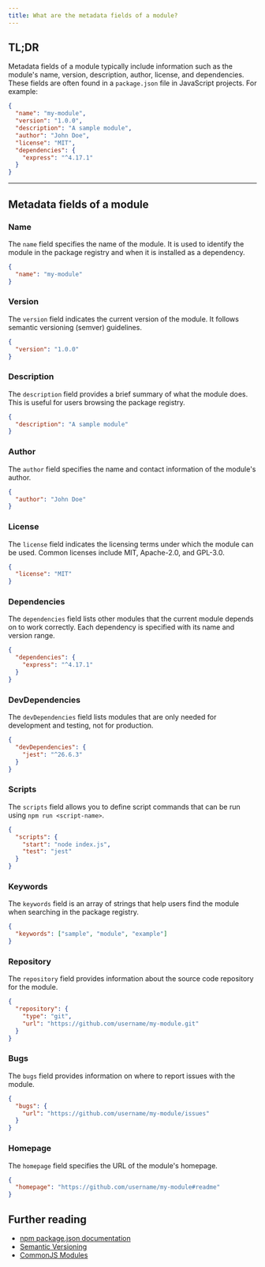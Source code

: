 ```yaml
---
title: What are the metadata fields of a module?
---
```


## TL;DR

Metadata fields of a module typically include information such as the module's name, version, description, author, license, and dependencies. These fields are often found in a `package.json` file in JavaScript projects. For example:

```json
{
  "name": "my-module",
  "version": "1.0.0",
  "description": "A sample module",
  "author": "John Doe",
  "license": "MIT",
  "dependencies": {
    "express": "^4.17.1"
  }
}
```

---

## Metadata fields of a module

### Name

The `name` field specifies the name of the module. It is used to identify the module in the package registry and when it is installed as a dependency.

```json
{
  "name": "my-module"
}
```

### Version

The `version` field indicates the current version of the module. It follows semantic versioning (semver) guidelines.

```json
{
  "version": "1.0.0"
}
```

### Description

The `description` field provides a brief summary of what the module does. This is useful for users browsing the package registry.

```json
{
  "description": "A sample module"
}
```

### Author

The `author` field specifies the name and contact information of the module's author.

```json
{
  "author": "John Doe"
}
```

### License

The `license` field indicates the licensing terms under which the module can be used. Common licenses include MIT, Apache-2.0, and GPL-3.0.

```json
{
  "license": "MIT"
}
```

### Dependencies

The `dependencies` field lists other modules that the current module depends on to work correctly. Each dependency is specified with its name and version range.

```json
{
  "dependencies": {
    "express": "^4.17.1"
  }
}
```

### DevDependencies

The `devDependencies` field lists modules that are only needed for development and testing, not for production.

```json
{
  "devDependencies": {
    "jest": "^26.6.3"
  }
}
```

### Scripts

The `scripts` field allows you to define script commands that can be run using `npm run <script-name>`.

```json
{
  "scripts": {
    "start": "node index.js",
    "test": "jest"
  }
}
```

### Keywords

The `keywords` field is an array of strings that help users find the module when searching in the package registry.

```json
{
  "keywords": ["sample", "module", "example"]
}
```

### Repository

The `repository` field provides information about the source code repository for the module.

```json
{
  "repository": {
    "type": "git",
    "url": "https://github.com/username/my-module.git"
  }
}
```

### Bugs

The `bugs` field provides information on where to report issues with the module.

```json
{
  "bugs": {
    "url": "https://github.com/username/my-module/issues"
  }
}
```

### Homepage

The `homepage` field specifies the URL of the module's homepage.

```json
{
  "homepage": "https://github.com/username/my-module#readme"
}
```

## Further reading

- [npm package.json documentation](https://docs.npmjs.com/cli/v7/configuring-npm/package-json)
- [Semantic Versioning](https://semver.org/)
- [CommonJS Modules](https://nodejs.org/docs/latest/api/modules.html)
